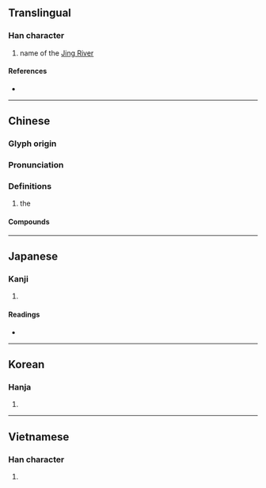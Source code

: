 {{also|泾}}
{{character info}}
==Translingual==

===Han character===
{{Han char|rn=85|rad=水|as=07|sn=10|four=31111|canj=EMVM|ids=⿰氵巠}}

# name of the [[w:Jing River|Jing River]]

====References====
* {{Han ref|kx=0626.080|dkj=17526|dj=1027.140|hdz=31620.150|uh=6D87|ud=28039|bh=AEF9|bd=44793}}

----

==Chinese==
{{zh-forms|s=泾}}

===Glyph origin===
{{Han etym}}

===Pronunciation===
{{zh-pron
|m=jīng
|c=ging1
|mn=keng/khēng
|mc=y
|oc=y
|cat=pn
}}

===Definitions===
{{zh-hanzi}}

# the {{w|Jing River}}

====Compounds====
{{zh-der|涇河|涇渭分明|涇渭不分|涇渭|涇流|濁涇清渭|清渭濁涇|涇陽:[[w:Jingyang County|Jingyang County]]}}

{{zh-cat|Rivers in China}}

----

==Japanese==

===Kanji===
{{ja-kanji|grade=|rs=水07}}

# {{rfdef|ja|sort=水07}}

====Readings====
* {{ja-readings|on=てい,きょう|kun=みぞ}}

----

==Korean==

===Hanja===
{{ko-hanja|경}}

# {{rfdef|ko|sort=水07}}

----

==Vietnamese==

===Han character===
{{vi-readings|readings=kinh,kênh,kính|rs=水07}}

# {{rfdef|vi|sort=水07}}